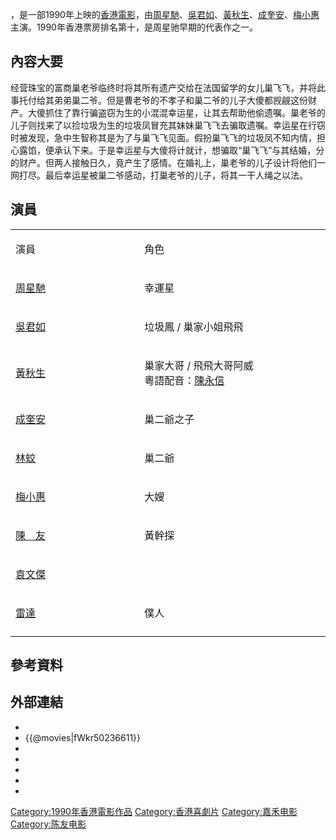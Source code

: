 {{Infobox Film
| color = #E6E6FA
| name               = 無敵幸運星
| original_name      = ''{{lang|en|When Fortune Smiles}}''
| image              = When Fortune Smiles.jpg
| caption            = 
| director           = [[陳友_(演員)|陳友]]
| producer           = 陳友
| producer_2         = 范劍雄
| writer             = [[杜國威|杜國威]]
| starring           = [[周星馳|周星馳]]<br />[[吳君如|吳君如]]<br/ >[[黃秋生|黃秋生]]<br/ >[[成奎安|成奎安]]<br />[[梅小惠|梅小惠]]<br/ >陳友
| music              = 袁卓凡
| maintheme          = 
| cinematography     = 溫文傑、陳廣鴻
| editing            = [[鄺志良|鄺志良]]、余純
| production_company = 二友電影製作有限公司
| distributor        = [[嘉禾電影|嘉禾(香港)有限公司]]
| released           = {{BHKG}}：{{film date|1990|9|27}}{{TWN}}：{{start date|1990|10|24}}
| runtime            = 95 分鐘
| rate               = {{BHKG}}：II
| country            = {{BHKG}}
| language           = [[粵語|粵語]]
| budget             = 
| gross              = {{BHKG}}：[[HK$|HK$]] 18,799,869<br>{{TWN}}：NT$ 5,557,450
| preceded_by        = 
| followed_by        = 
| website            = 
| amg_id             = 
| imdb_id            = tt0100959
}}

{{engname|《無敵幸運星》|''When Fortune Smiles''}}，是一部1990年上映的[[香港電影|香港電影]]，由[[周星馳|周星馳]]、[[吳君如|吳君如]]、[[黃秋生|黃秋生]]、[[成奎安|成奎安]]、[[梅小惠|梅小惠]]主演。1990年香港票房排名第十，是周星驰早期的代表作之一。

==內容大要==
经营珠宝的富商巢老爷临终时将其所有遗产交给在法国留学的女儿巢飞飞，并将此事托付给其弟弟巢二爷。但是曹老爷的不孝子和巢二爷的儿子大傻都觊觎这份财产。大傻抓住了靠行骗盗窃为生的小混混幸运星，让其去帮助他偷遗嘱。巢老爷的儿子则找来了以捡垃圾为生的垃圾凤冒充其妹妹巢飞飞去骗取遗嘱。幸运星在行窃时被发现，急中生智称其是为了与巢飞飞见面。假扮巢飞飞的垃圾凤不知内情，担心露馅，便承认下来。于是幸运星与大傻将计就计，想骗取“巢飞飞”与其结婚，分的财产。但两人接触日久，竟产生了感情。在婚礼上，巢老爷的儿子设计将他们一网打尽。最后幸运星被巢二爷感动，打巢老爷的儿子，将其一干人绳之以法。

==演員==
{|class="wikitable" style="width:50%"
|- style="background:cornflowerblue; color:white" align=center
|style="width:8%"|演員
|style="width:12%"|角色
|-
|[[周星馳|周星馳]] || 幸運星    
|-
|[[吳君如|吳君如]] || 垃圾鳳 / 巢家小姐飛飛
|-
|[[黃秋生|黃秋生]] || 巢家大哥 / 飛飛大哥阿威<br/>粵語配音：[[陳永信|陳永信]] 
|-
|[[成奎安|成奎安]] || 巢二爺之子 
|-
|[[林蛟|林蛟]] || 巢二爺
|-
|[[梅小惠|梅小惠]] || 大嫂 
|-
|[[陳友_(演員)|陳　友]] || 黃幹探
|-
|[[袁文傑|袁文傑]] || 
|-
|[[雷達|雷達]] ||僕人
|-
|}

== 參考資料 ==
{{reflist}}

== 外部連結 ==
*{{hkmdb title|7317}}
*{{@movies|fWkr50236611}}
*{{douban}}
*{{Mtime|13702}}
*{{Amg movie|270807}}
*{{rotten-tomatoes|wu-di-xing-yun-xing-when-fortune-smiles}}
*{{imdb title|0100959}}

{{周星馳}}
{{黃秋生}}

[[Category:1990年香港電影作品|Category:1990年香港電影作品]]
[[Category:香港喜劇片|Category:香港喜劇片]]
[[Category:嘉禾电影|Category:嘉禾电影]]
[[Category:陈友电影|Category:陈友电影]]